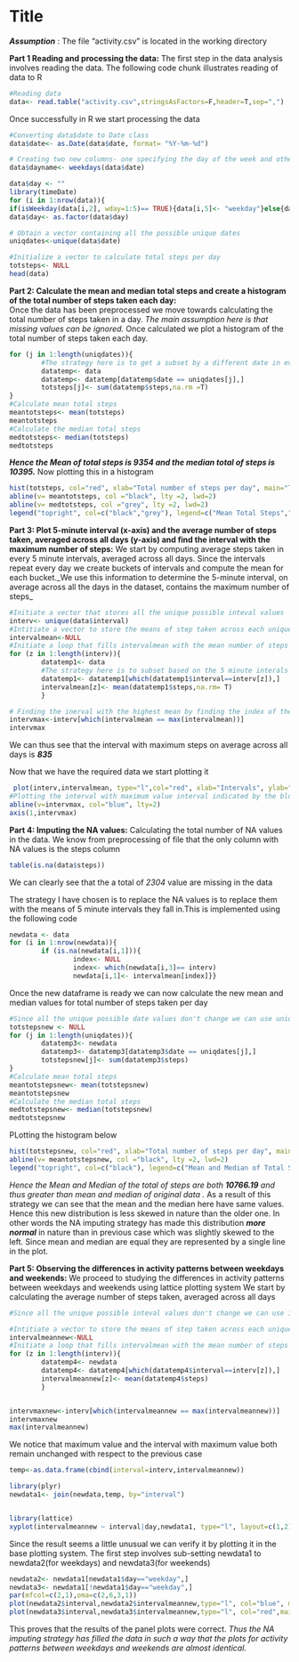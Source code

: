 Title
========================================================

_**Assumption**_ : The file "activity.csv" is located in the working directory

**Part 1 Reading and processing the data:**
The first step in the data analysis involves reading the data.
The following code chunk illustrates reading of data to R
```r
#Reading data
data<- read.table("activity.csv",stringsAsFactors=F,header=T,sep=",")
```
Once successfully in R we start processing the data
```r
#Converting data$date to Date class
data$date<- as.Date(data$date, format= "%Y-%m-%d")

# Creating two new columns- one specifying the day of the week and other specifying if the given date is Weekend or weekday. We use ifWeekday() from timeDate package for this process
data$dayname<- weekdays(data$date)

data$day <- ""
library(timeDate)
for (i in 1:nrow(data)){
if(isWeekday(data[i,2], wday=1:5)== TRUE){data[i,5]<- "weekday"}else{data[i,5]<-"weekend"}}
data$day<- as.factor(data$day)

# Obtain a vector containing all the possible unique dates
uniqdates<-unique(data$date)

#Initialize a vector to calculate total steps per day  
totsteps<- NULL
head(data)
```

**Part 2: Calculate the mean and median total steps and create a histogram of the total number of steps taken each day:**  
Once the data has been preprocessed we move towards calculating the total number of steps taken in a day. _The main assumption here is that missing values can be ignored._ Once calculated we plot a histogram of the total number of steps taken each day.
```r
for (j in 1:length(uniqdates)){
        #The strategy here is to get a subset by a different date in every iteration;then calculate its sum and store it.
        datatemp<- data
        datatemp<- datatemp[datatemp$date == uniqdates[j],]
        totsteps[j]<- sum(datatemp$steps,na.rm =T)
}
#Calculate mean total steps
meantotsteps<- mean(totsteps)
meantotsteps
#Calculate the median total steps
medtotsteps<- median(totsteps)
medtotsteps
```
**_Hence the Mean of total steps is 9354 and the median total of steps is 10395._**
Now plotting this in a histogram
```r
hist(totsteps, col="red", xlab="Total number of steps per day", main="Total number of steps taken per day")
abline(v= meantotsteps, col ="black", lty =2, lwd=2)
abline(v= medtotsteps, col ="grey", lty =2, lwd=2)
legend("topright", col=c("black","grey"), legend=c("Mean Total Steps","Median Total Steps"), lwd=2, lty=2)
```




**Part 3: Plot 5-minute interval (x-axis) and the average number of steps taken, averaged across all days (y-axis) and find the interval with the maximum number of steps:**
We start by computing average steps taken in every 5 minute intervals, averaged across all days. Since the intervals repeat every day we create buckets of intervals and compute the mean for each bucket._We use this information to determine the 5-minute interval, on average across all the days in the dataset, contains the maximum number of steps_
```r
#Initiate a vector that stores all the unique possible inteval values
interv<- unique(data$interval)
#Intitiate a vector to store the means of step taken across each unique interval 
intervalmean<-NULL
#Initiate a loop that fills intervalmean with the mean number of steps averaged across all days.
for (z in 1:length(interv)){
        datatemp1<- data
        #The strategy here is to subset based on the 5 minute interals and then calculate the means.
        datatemp1<- datatemp1[which(datatemp1$interval==interv[z]),]
        intervalmean[z]<- mean(datatemp1$steps,na.rm= T)
        }

# Finding the inerval with the highest mean by finding the index of the highest mean.
intervmax<-interv[which(intervalmean == max(intervalmean))]
intervmax
```
We can thus see that the interval with maximum steps on average across all days is **_835_**

Now that we have the required data we start plotting it
```r

 plot(interv,intervalmean, type="l",col="red", xlab="Intervals", ylab="Average steps for intervals averaged across all days ")
#Plotting the interval with maximum value interval indicated by the blue line
abline(v=intervmax, col="blue", lty=2)
axis(1,intervmax)
```





**Part 4: Imputing the NA values:**
Calculating the total number of NA values in the data. We know from preprocessing of file that the only column with NA values is the steps column
```r
table(is.na(data$steps)) 
```

We can clearly see that the a total of _2304_ value are missing in the data

The strategy I have chosen is to replace the NA values is to replace them with the means of 5 minute intervals they fall in.This is implemented using the following code
```r
newdata <- data
for (i in 1:nrow(newdata)){
        if (is.na(newdata[i,1])){
                index<- NULL
                index<- which(newdata[i,3]== interv)
                newdata[i,1]<- intervalmean[index]}}

```

Once the new dataframe is ready we can now calculate the new mean and median values for total number of steps taken per day
```r
#Since all the unique possible date values don't change we can use uniqdates from Part 1
totstepsnew <- NULL
for (j in 1:length(uniqdates)){
        datatemp3<- newdata
        datatemp3<- datatemp3[datatemp3$date == uniqdates[j],]
        totstepsnew[j]<- sum(datatemp3$steps)
}
#Calculate mean total steps
meantotstepsnew<- mean(totstepsnew)
meantotstepsnew
#Calculate the median total steps
medtotstepsnew<- median(totstepsnew)
medtotstepsnew
```
PLotting the histogram below
```r
hist(totstepsnew, col="red", xlab="Total number of steps per day", main="Total number of steps taken per day")
abline(v= meantotstepsnew, col ="black", lty =2, lwd=2)
legend("topright", col=c("black"), legend=c("Mean and Median of Total Steps"), lwd=2, lty=2,bty="n", cex=0.7)
```

_Hence the Mean and Median of the total of steps are both **10766.19** and thus greater than mean and median of original data ._ As a result of this strategy we can see that the mean and the median here have same values. Hence this new distribution is less skewed in nature than the older one. In other words the NA imputing strategy has made this distribution **_more normal_** in nature than in previous case which was slightly skewed to the left. Since mean and median are equal they are represented by a single line in the plot. 


**Part 5: Observing the differences in activity patterns between weekdays and weekends: **
We proceed to studying the differences in activity patterns between weekdays and weekends using lattice plotting system
We start by calculating the average number of steps taken, averaged across all days
```r
#Since all the unique possible inteval values don't change we can use interv from Part 2

#Intitiate a vector to store the means of step taken across each unique interval 
intervalmeannew<-NULL
#Initiate a loop that fills intervalmean with the mean number of steps averaged across all days.
for (z in 1:length(interv)){
        datatemp4<- newdata
        datatemp4<- datatemp4[which(datatemp4$interval==interv[z]),]
        intervalmeannew[z]<- mean(datatemp4$steps)
        }


intervmaxnew<-interv[which(intervalmeannew == max(intervalmeannew))]
intervmaxnew
max(intervalmeannew)
```
We notice that maximum value and the interval with maximum value both remain unchanged with respect to the previous case

```r
temp<-as.data.frame(cbind(interval=interv,intervalmeannew))

library(plyr)
newdata1<- join(newdata,temp, by="interval")


library(lattice)
xyplot(intervalmeannew ~ interval|day,newdata1, type="l", layout=c(1,2),xlab="Intervals",ylab="Average number of steps taken averaged across days")
```
Since the result seems a little unusual we can verify it by plotting it in the base plotting system. The first step involves sub-setting newdata1 to newdata2(for weekdays) and newdata3(for weekends)
```r
newdata2<- newdata1[newdata1$day=="weekday",]
newdata3<- newdata1[!newdata1$day=="weekday",]
par(mfcol=c(2,1),oma=c(2,6,3,1))
plot(newdata2$interval,newdata2$intervalmeannew,type="l", col="blue", main= "Weekdays",xlab="Intervals",ylab="Avg steps averaged across days")
plot(newdata3$interval,newdata3$intervalmeannew,type="l", col="red",main="Weekends",ylab="Avg steps averaged across days",xlab="Intervals")
```
This proves that the results of the panel plots were correct. _Thus the NA imputing strategy has filled the data in such a way that the plots for activity patterns between weekdays and weekends are almost identical._ 